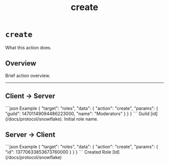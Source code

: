 ﻿---
title: create
---


<Authenticated />

# `create`

What this action does.

## Overview

Brief action overview.

---

## Client → Server

<SchemaExample path="/comms/roles/create.json">
```json Example
{
    "target": "roles",
    "data": {
        "action": "create",
        "params": {
            "guild": 14701149094486223000,
            "name": "Moderators"
        }
    }
}
```
</SchemaExample>

<ParamsList>
    <Param name="guild" type="int" required>
        Guild [id](/docs/protocol/snowflake).
    </Param>
    <Param name="name" type="string" required>
        Initial role name.
    </Param>
</ParamsList>

## Server → Client

<SchemaExample path="">
```json Example
{
    "target": "roles",
    "data": {
        "action": "create",
        "params": {
            "id": 13770633853673760000
        }
    }
}
```
</SchemaExample>

<ParamsList>
    <Param name="id" type="int" required>
        Created Role [Id](/docs/protocol/snowflake)
    </Param>
</ParamsList>
